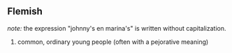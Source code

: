 ==Flemish==
''note:'' the expression "johnny's en marina's" is written without capitalization.

#common, ordinary young people (often with a pejorative meaning)